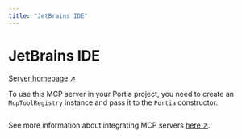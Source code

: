 ```yaml
---
title: "JetBrains IDE"
---
```

<!-- WARNING: This file is auto-generated by generate_tool_docs.py. Do not edit manually. -->


# JetBrains IDE

[Server homepage ↗](https://github.com/jetbrains/mcp-jetbrains)

To use this MCP server in your Portia project, you need to create an `McpToolRegistry` instance and pass it to the `Portia` constructor.

```python

```

See more information about integrating MCP servers [here ↗](/mcp-servers).

